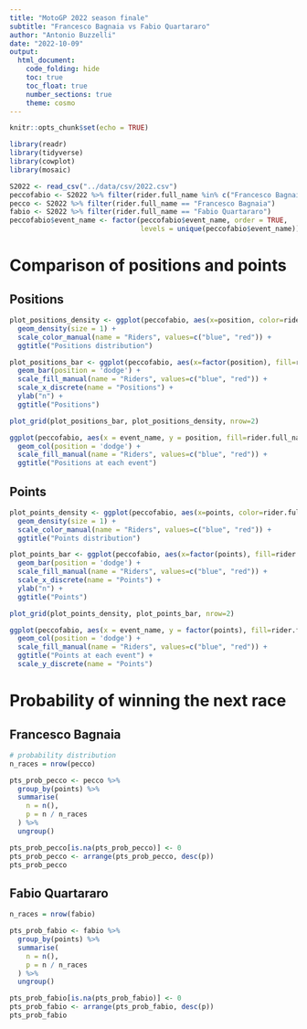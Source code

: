 ```yaml
---
title: "MotoGP 2022 season finale"
subtitle: "Francesco Bagnaia vs Fabio Quartararo"
author: "Antonio Buzzelli"
date: "2022-10-09"
output:
  html_document:
    code_folding: hide
    toc: true
    toc_float: true
    number_sections: true
    theme: cosmo
---
```


```r
knitr::opts_chunk$set(echo = TRUE)
```


```r
library(readr)
library(tidyverse)
library(cowplot)
library(mosaic)

S2022 <- read_csv("../data/csv/2022.csv")
peccofabio <- S2022 %>% filter(rider.full_name %in% c("Francesco Bagnaia", "Fabio Quartararo"))
pecco <- S2022 %>% filter(rider.full_name == "Francesco Bagnaia")
fabio <- S2022 %>% filter(rider.full_name == "Fabio Quartararo")
peccofabio$event_name <- factor(peccofabio$event_name, order = TRUE, 
                                levels = unique(peccofabio$event_name))
```

# Comparison of positions and points {.tabset .tabset-fade .tabset-pills}

## Positions

```r
plot_positions_density <- ggplot(peccofabio, aes(x=position, color=rider.full_name)) +
  geom_density(size = 1) +
  scale_color_manual(name = "Riders", values=c("blue", "red")) +
  ggtitle("Positions distribution")

plot_positions_bar <- ggplot(peccofabio, aes(x=factor(position), fill=rider.full_name)) +
  geom_bar(position = 'dodge') +
  scale_fill_manual(name = "Riders", values=c("blue", "red")) +
  scale_x_discrete(name = "Positions") +
  ylab("n") +
  ggtitle("Positions")

plot_grid(plot_positions_bar, plot_positions_density, nrow=2)
```
```r
ggplot(peccofabio, aes(x = event_name, y = position, fill=rider.full_name)) +
  geom_col(position = 'dodge') +
  scale_fill_manual(name = "Riders", values=c("blue", "red")) +
  ggtitle("Positions at each event")
```

## Points

```r
plot_points_density <- ggplot(peccofabio, aes(x=points, color=rider.full_name)) +
  geom_density(size = 1) +
  scale_color_manual(name = "Riders", values=c("blue", "red")) +
  ggtitle("Points distribution")

plot_points_bar <- ggplot(peccofabio, aes(x=factor(points), fill=rider.full_name)) +
  geom_bar(position = 'dodge') +
  scale_fill_manual(name = "Riders", values=c("blue", "red")) +
  scale_x_discrete(name = "Points") +
  ylab("n") +
  ggtitle("Points")

plot_grid(plot_points_density, plot_points_bar, nrow=2)
```
```r
ggplot(peccofabio, aes(x = event_name, y = factor(points), fill=rider.full_name)) +
  geom_col(position = 'dodge') +
  scale_fill_manual(name = "Riders", values=c("blue", "red")) +
  ggtitle("Points at each event") +
  scale_y_discrete(name = "Points")
```

# Probability of winning the next race

## Francesco Bagnaia

```r
# probability distribution
n_races = nrow(pecco)

pts_prob_pecco <- pecco %>% 
  group_by(points) %>% 
  summarise(
    n = n(),
    p = n / n_races
  ) %>% 
  ungroup()

pts_prob_pecco[is.na(pts_prob_pecco)] <- 0
pts_prob_pecco <- arrange(pts_prob_pecco, desc(p))
pts_prob_pecco
```




## Fabio Quartararo

```r
n_races = nrow(fabio)

pts_prob_fabio <- fabio %>% 
  group_by(points) %>% 
  summarise(
    n = n(),
    p = n / n_races
  ) %>% 
  ungroup()

pts_prob_fabio[is.na(pts_prob_fabio)] <- 0
pts_prob_fabio <- arrange(pts_prob_fabio, desc(p))
pts_prob_fabio
```


